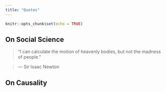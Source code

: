 ```yaml
---
title: "Quotes"
---
```


```r
knitr::opts_chunk$set(echo = TRUE)
```

## On Social Science

>“I can calculate the motion of heavenly bodies, but not the madness of people.”

>— Sir Isaac Newton

## On Causality

